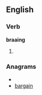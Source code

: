 ==English==

===Verb===
'''braaing'''

# {{present participle of|[[braai]]}}

===Anagrams===
* {{alphagram|aabginr}}
* [[bargain#English|bargain]]